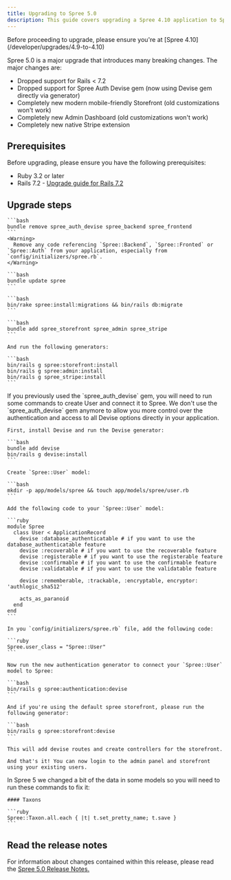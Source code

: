 ```yaml
---
title: Upgrading to Spree 5.0
description: This guide covers upgrading a Spree 4.10 application to Spree 5.0.
---
```


<Info>
  Before proceeding to upgrade, please ensure you're at [Spree 4.10](/developer/upgrades/4.9-to-4.10)
</Info>

Spree 5.0 is a major upgrade that introduces many breaking changes. The major changes are:

- Dropped support for Rails < 7.2
- Dropped support for Spree Auth Devise gem (now using Devise gem directly via generator)
- Completely new modern mobile-friendly Storefront (old customizations won't work)
- Completely new Admin Dashboard (old customizations won't work)
- Completely new native Stripe extension

## Prerequisites

Before upgrading, please ensure you have the following prerequisites:

- Ruby 3.2 or later
- Rails 7.2 - [Upgrade guide for Rails 7.2](https://guides.rubyonrails.org/upgrading_ruby_on_rails.html#upgrading-from-rails-7-1-to-rails-7-2)


## Upgrade steps

<AccordionGroup>
  <Accordion title="1. Remove old frontend/backend Spree gems">

    ```bash
    bundle remove spree_auth_devise spree_backend spree_frontend
    ```
    <Warning>
      Remove any code referencing `Spree::Backend`, `Spree::Fronted` or `Spree::Auth` from your application, especially from `config/initializers/spree.rb`.
    </Warning>
  </Accordion>

  <Accordion title="2. Update main Spree gem">

    ```bash
    bundle update spree
    ```
  </Accordion>

  <Accordion title="2. Install and run missing migrations">

    ```bash
    bin/rake spree:install:migrations && bin/rails db:migrate
    ```
  </Accordion>

  <Accordion title="3. Add new Spree gems">

    ```bash
    bundle add spree_storefront spree_admin spree_stripe
    ```

    And run the following generators:

    ```bash
    bin/rails g spree:storefront:install
    bin/rails g spree:admin:install
    bin/rails g spree_stripe:install
    ```
  </Accordion>

  <Accordion title="4. Migrate from Spree Auth Devise gem">
    If you previously used the `spree_auth_devise` gem, you will need to run some commands to create User and connect it to Spree. We don't use the `spree_auth_devise` gem anymore to allow you more control over the authentication and access to all Devise options directly in your application.

    First, install Devise and run the Devise generator:

    ```bash
    bundle add devise
    bin/rails g devise:install
    ```

    Create `Spree::User` model:

    ```bash
    mkdir -p app/models/spree && touch app/models/spree/user.rb
    ```

    Add the following code to your `Spree::User` model:

    ```ruby
    module Spree
      class User < ApplicationRecord
        devise :database_authenticatable # if you want to use the database_authenticatable feature
        devise :recoverable # if you want to use the recoverable feature
        devise :registerable # if you want to use the registerable feature
        devise :confirmable # if you want to use the confirmable feature
        devise :validatable # if you want to use the validatable feature

        devise :rememberable, :trackable, :encryptable, encryptor: 'authlogic_sha512'

        acts_as_paranoid
      end
    end
    ```

    In you `config/initializers/spree.rb` file, add the following code:

    ```ruby
    Spree.user_class = "Spree::User"
    ```

    Now run the new authentication generator to connect your `Spree::User` model to Spree:

    ```bash
    bin/rails g spree:authentication:devise
    ```

    And if you're using the default spree storefront, please run the following generator:

    ```bash
    bin/rails g spree:storefront:devise
    ```

    This will add devise routes and create controllers for the storefront.

    And that's it! You can now login to the admin panel and storefront using your existing users.
  </Accordion>
  <Accordion title="5. Migrate data to the new format">
    In Spree 5 we changed a bit of the data in some models so you will need to run these commands to fix it:

    #### Taxons

    ```ruby
    Spree::Taxon.all.each { |t| t.set_pretty_name; t.save }
    ```
  </Accordion>
</AccordionGroup>

## Read the release notes

For information about changes contained within this release, please read the [Spree 5.0 Release Notes.](https://github.com/orgs/spree/discussions/12604)
